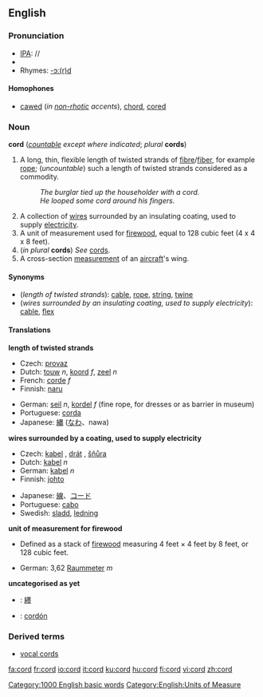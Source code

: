 ==English==

===Pronunciation===
*[[IPA]]: /{{IPAchar|kɔː(r)d}}/
*{{audio|en-us-cord.ogg|Audio (US)}}
*Rhymes: [[Rhymes:English:-ɔː(r)d|-ɔː(r)d]]

====Homophones====
*[[caw]]ed (''in [[non-rhotic]] accents''), [[chord]], [[core]]d

===Noun===
'''cord''' (''[[countable]] except where indicated''; ''plural'' '''cords''')
#A long, thin, flexible length of twisted strands of [[fibre]]/[[fiber]], for example [[rope]]; (''uncountable'') such a length of twisted strands considered as a commodity.
#:''The burglar tied up the householder with a cord.''
#:''He looped some cord around his fingers.''
#A collection of [[wire]]s surrounded by an insulating coating, used to supply [[electricity]].
#A unit of measurement used for [[firewood]], equal to 128 cubic feet (4 x 4 x 8 feet).
#(''in plural'' '''cords''') ''See'' [[cords]].
# A cross-section [[measurement]] of an [[aircraft]]'s wing.
<!--Move this to separate pages for "full cord" and "bush cord"  A full cord, or colloquially "bush cord"--> <!-- at least in Canada --> <!-- of stacked wood is 8 by 4 by 4 feet (39 m&sup3;).-->

====Synonyms====

*(''length of twisted strands''): [[cable]], [[rope]], [[string]], [[twine]]
*(''wires surrounded by an insulating coating, used to supply electricity''): [[cable]], [[flex]]


====Translations====

'''length of twisted strands'''
{{top}}
*Czech: [[provaz]] {{m}}
*Dutch: [[touw]] ''n'', [[koord]] ''f'', [[zeel]] ''n''
*French: [[corde]] ''f''
*Finnish: [[naru]]
{{mid}}
*German: [[seil]] ''n'', [[kordel]] ''f'' (fine rope, for dresses or as barrier in museum)
*Portuguese: [[corda]] {{f}}
*Japanese: [[縄]] ([[なわ]]、nawa)
{{bottom}}


'''wires surrounded by a coating, used to supply electricity'''
{{top}}
*Czech: [[kabel]] {{m}}, [[drát]] {{m}}, [[šňůra]] {{f}}
*Dutch: [[kabel]] ''n''
*German: [[kabel]] ''n''
*Finnish: [[johto]]
{{mid}}
*Japanese: [[線]]、[[コード]]
*Portuguese: [[cabo]] {{m}}
*Swedish: [[sladd]], [[ledning]]
{{bottom}}


'''unit of measurement for firewood'''
* Defined as a stack of [[firewood]] measuring 4 feet × 4 feet by 8 feet, or 128 cubic feet.  
{{top}}
*German: 3,62 [[Raummeter]] ''m''
{{mid}}
{{bottom}}

'''uncategorised as yet'''
{{checktrans}}
*{{ttbc|CJKV Characters}}: [[纆]]
*{{ttbc|Spanish}}: [[cordón]]

===Derived terms===
*[[vocal cords]]

[[Category:1000 English basic words]]
[[Category:English:Units of Measure]]

[[fa:cord]]
[[fr:cord]]
[[io:cord]]
[[it:cord]]
[[ku:cord]]
[[hu:cord]]
[[fi:cord]]
[[vi:cord]]
[[zh:cord]]